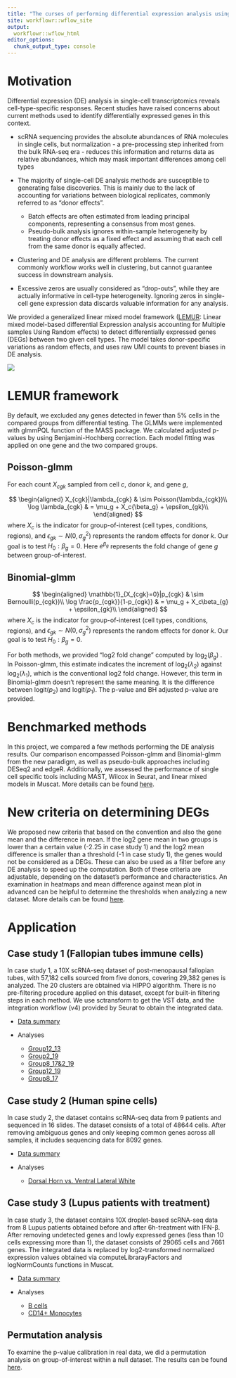 ```yaml
---
title: "The curses of performing differential expression analysis using single-cell data"
site: workflowr::wflow_site
output:
  workflowr::wflow_html
editor_options:
  chunk_output_type: console
---
```


# Motivation

Differential expression (DE) analysis in single-cell transcriptomics reveals cell-type-specific responses. Recent studies have raised concerns about current methods used to identify differentially expressed genes in this context.  

- scRNA sequencing provides the absolute abundances of RNA molecules in single cells, but normalization - a pre-processing step inherited from the bulk RNA-seq era - reduces this information and returns data as relative abundances, which may mask important differences among cell types  

- The majority of single-cell DE analysis methods are susceptible to generating false discoveries. This is mainly due to the lack of accounting for variations between biological replicates, commonly referred to as "donor effects". 
    - Batch effects are often estimated from leading principal components, representing a consensus from most genes.
    - Pseudo-bulk analysis ignores within-sample heterogeneity by treating donor effects as a fixed effect and assuming that each cell from the same donor is equally affected. 

- Clustering and DE analysis are different problems. The current commonly workflow works well in clustering, but cannot guarantee success in downstream analysis.  

- Excessive zeros are usually considered as "drop-outs", while they are actually informative in cell-type heterogeneity. Ignoring zeros in single-cell gene expression data discards valuable information for any analysis.


We provided a generalized linear mixed model framework ([LEMUR](https://github.com/C-HW/LEMUR): Linear mixed model-based differential Expression analysis accounting for Multiple samples Using Random effects) to detect differentially expressed genes (DEGs) between two given cell types. The model takes donor-specific variations as random effects, and uses raw UMI counts to prevent biases in DE analysis.

![](./figure/panel3.png)

# LEMUR framework

By default, we excluded any genes detected in fewer than 5% cells in the compared groups from differential testing. The GLMMs were implemented with glmmPQL function of the MASS package. We calculated adjusted p-values by using Benjamini-Hochberg correction. Each model fitting was applied on one gene and the two compared groups.

## Poisson-glmm
For each count $X_{cgk}$ sampled from cell $c$, donor $k$, and gene $g$,

$$
\begin{aligned}
    X_{cgk}|\lambda_{cgk} & \sim Poisson(\lambda_{cgk})\\
    \log \lambda_{cgk} & = \mu_g + X_c{\beta_g} + \epsilon_{gk}\\
\end{aligned}
$$
where $X_c$ is the indicator for group-of-interest (cell types, conditions, regions), and $\epsilon_{gk}\sim N(0,\sigma_{g}^2)$ represents the random effects for donor $k$. Our goal is to test $H_0: \beta_g = 0$. Here $e^{\beta_g}$ represents the fold change of gene $g$ between group-of-interest.

## Binomial-glmm

$$
\begin{aligned}
    \mathbb{1}_{X_{cgk}=0}|p_{cgk} & \sim Bernoulli(p_{cgk})\\
    \log \frac{p_{cgk}}{1-p_{cgk}} & = \mu_g + X_c\beta_{g} + \epsilon_{gk}\\
\end{aligned}
$$
where $X_c$ is the indicator for group-of-interest (cell types, conditions, regions), and $\epsilon_{gk}\sim N(0,\sigma_{g}^2)$ represents the random effects for donor $k$. Our goal is to test $H_0: \beta_g = 0$. 

For both methods, we provided “log2 fold change” computed by $\log_2(\beta_g)$ . In Poisson-glmm, this estimate indicates the increment of $\log_2(\lambda_2)$ against $\log_2(\lambda_1)$, which is the conventional log2 fold change. However, this term in Binomial-glmm doesn’t represent the same meaning. It is the difference between logit($p_2$) and logit($p_1$). The p-value and BH adjusted p-value are provided.

# Benchmarked methods

In this project, we compared a few methods performing the DE analysis results. Our comparison encompassed Poisson-glmm and Binomial-glmm from the new paradigm, as well as pseudo-bulk approaches including DESeq2 and edgeR. Additionally, we assessed the performance of single cell specific tools including MAST, Wilcox in Seurat, and linear mixed models in Muscat. More details can be found [here](methods_details.html).

# New criteria on determining DEGs

We proposed new criteria that based on the convention and also the gene mean and the difference in mean. If the log2 gene mean in two groups is lower than a certain value (-2.25 in case study 1) and the log2 mean difference is smaller than a threshold (-1 in case study 1), the genes would not be considered as a DEGs. These can also be used as a filter before any DE analysis to speed up the computation. Both of these criteria are adjustable, depending on the dataset’s performance and characteristics. An examination in heatmaps and mean difference against mean plot in advanced can be helpful to determine the thresholds when analyzing a new dataset. More details can be found [here](new_criteria.html).


# Application

## Case study 1 (Fallopian tubes immune cells)
 
In case study 1, a 10X scRNA-seq dataset of post-menopausal fallopian tubes, with 57,182 cells sourced from five donors, covering 29,382 genes is analyzed. The 20 clusters are obtained via HIPPO algorithm. There is no pre-filtering procedure applied on this dataset, except for built-in filtering steps in each method. We use sctransform to get the VST data, and the integration workflow (v4) provided by Seurat to obtain the integrated data.
  
* [Data summary](fallopian_tubes_overview.html)
  
* Analyses
  
  + [Group12_13](group12_13.html)  
  + [Group2_19](group2_19.html)  
  + [Group8_17&2_19](group8_17-2_19.html)
  + [Group12_19](group12_19.html)
  + [Group8_17](group8_17.html)

## Case study 2 (Human spine cells)

In case study 2, the dataset contains scRNA-seq data from 9 patients and sequenced in 16 slides. The dataset consists of a total of 48644 cells. After removing ambiguous genes and only keeping common genes across all samples, it includes sequencing data for 8092 genes.

* [Data summary](human_spine_overview.html)

* Analyses

  + [Dorsal Horn vs. Ventral Lateral White](Dors_Horn_Vent_Lat_White.html)

## Case study 3 (Lupus patients with treatment)

In case study 3, the dataset contains 10X droplet-based scRNA-seq data from 8 Lupus patients obtained before and after 6h-treatment with IFN-β. After removing undetected genes and lowly expressed genes (less than 10 cells expressing more than 1), the dataset consists of 29065 cells and 7661 genes. The integrated data is replaced by log2-transformed normalized expression values obtained via computeLibrarayFactors and logNormCounts functions in Muscat.

* [Data summary](Kang_overview.html)

* Analyses

  + [B cells](Bcells.html)
  + [CD14+ Monocytes](CD14+-Monocytes.html)


  
## Permutation analysis

To examine the p-value calibration in real data, we did a permutation analysis on group-of-interest within a null dataset. The results can be found [here](FD_analysis.html).
